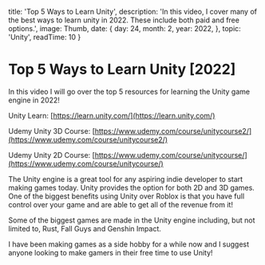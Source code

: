 
  title: 'Top 5 Ways to Learn Unity',
  description: 'In this video, I cover many of the best ways to learn unity in 2022. These include both paid and free options.',
  image: Thumb,
  date: {
    day: 24,
    month: 2,
    year: 2022,
  },
  topic: 'Unity',
  readTime: 10
}


# Top 5 Ways to Learn Unity [2022]

<YTVideo code='7bLikNCLCTI'/>

In this video I will go over the top 5 resources for learning the Unity game engine in 2022!

Unity Learn: [https://learn.unity.com/](https://learn.unity.com/)

Udemy Unity 3D Course: [https://www.udemy.com/course/unitycourse2/](https://www.udemy.com/course/unitycourse2/)

Udemy Unity 2D Course: [https://www.udemy.com/course/unitycourse/](https://www.udemy.com/course/unitycourse/)

The Unity engine is a great tool for any aspiring indie developer to start making games today. Unity provides the option for both 2D and 3D games. One of the biggest benefits using Unity over Roblox is that you have full control over your game and are able to get all of the revenue from it!

Some of the biggest games are made in the Unity engine including, but not limited to, Rust, Fall Guys and Genshin Impact.

I have been making games as a side hobby for a while now and I suggest anyone looking to make gamers in their free time to use Unity!